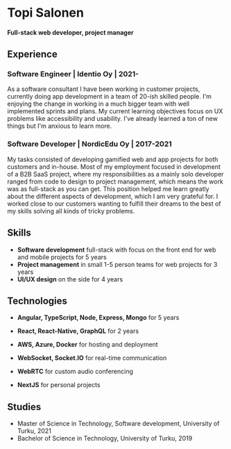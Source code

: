 
# Topi Salonen
#### Full-stack web developer, project manager

## Experience

### Software Engineer | Identio Oy | 2021-

As a software consultant I have been working in customer projects, currently doing app development in a team of 20-ish skilled people.
I'm enjoying the change in working in a much bigger team with well implemented sprints and plans.
My current learning objectives focus on UX problems like accessibility and usability.
I've already learned a ton of new things but I'm anxious to learn more.

### Software Developer | NordicEdu Oy | 2017-2021

My tasks consisted of developing gamified web and app projects for both customers and in-house.
Most of my employment focused in development of a B2B SaaS project, where my responsibilities as a mainly solo developer ranged from code to design to project management, which means the work was as full-stack as you can get.
This position helped me learn greatly about the different aspects of development, which I am very grateful for.
I worked close to our customers wanting to fulfill their dreams to the best of my skills solving all kinds of tricky problems.

## Skills

- **Software development** full-stack with focus on the front end for web and mobile projects for 5 years
- **Project management** in small 1-5 person teams for web projects for 3 years
- **UI/UX design** on the side for 4 years

## Technologies

- **Angular, TypeScript, Node, Express, Mongo** for 5 years
- **React, React-Native, GraphQL** for 2 years

- **AWS, Azure, Docker** for hosting and deployment
- **WebSocket, Socket.IO** for real-time communication
- **WebRTC** for custom audio conferencing
- **NextJS** for personal projects

## Studies

- Master of Science in Technology, Software development, University of Turku, 2021
- Bachelor of Science in Technology, University of Turku, 2019

